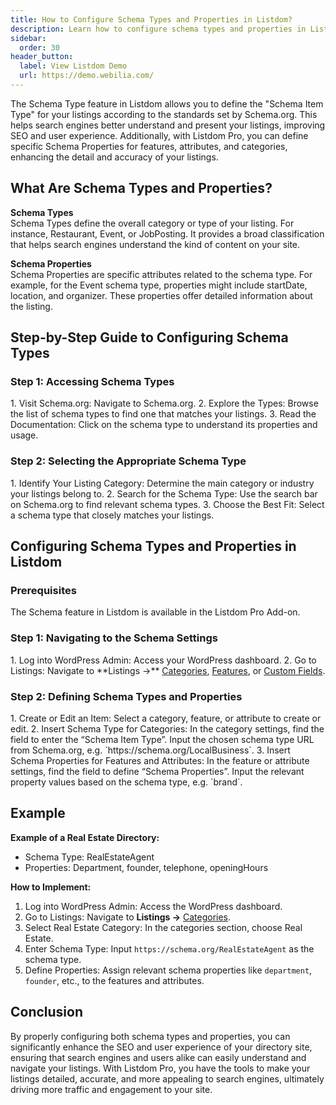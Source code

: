 ```yaml
---
title: How to Configure Schema Types and Properties in Listdom?
description: Learn how to configure schema types and properties in Listdom to improve SEO and provide detailed information for your listings.
sidebar:
  order: 30
header_button:
  label: View Listdom Demo
  url: https://demo.webilia.com/
---
```



The Schema Type feature in Listdom allows you to define the "Schema Item Type" for your listings according to the standards set by Schema.org. This helps search engines better understand and present your listings, improving SEO and user experience. Additionally, with Listdom Pro, you can define specific Schema Properties for features, attributes, and categories, enhancing the detail and accuracy of your listings.

## What Are Schema Types and Properties?

**Schema Types**  
Schema Types define the overall category or type of your listing. For instance, Restaurant, Event, or JobPosting. It provides a broad classification that helps search engines understand the kind of content on your site.

**Schema Properties**  
Schema Properties are specific attributes related to the schema type. For example, for the Event schema type, properties might include startDate, location, and organizer. These properties offer detailed information about the listing.

## Step-by-Step Guide to Configuring Schema Types

### Step 1: Accessing Schema Types
<Steps>
1. Visit Schema.org: Navigate to Schema.org.  
2. Explore the Types: Browse the list of schema types to find one that matches your listings.  
3. Read the Documentation: Click on the schema type to understand its properties and usage.  
</Steps>

### Step 2: Selecting the Appropriate Schema Type
<Steps>
1. Identify Your Listing Category: Determine the main category or industry your listings belong to.  
2. Search for the Schema Type: Use the search bar on Schema.org to find relevant schema types.  
3. Choose the Best Fit: Select a schema type that closely matches your listings.  
</Steps>

## Configuring Schema Types and Properties in Listdom

### Prerequisites
<Aside type="note">
The Schema feature in Listdom is available in the Listdom Pro Add-on.
</Aside>

### Step 1: Navigating to the Schema Settings
<Steps>
1. Log into WordPress Admin: Access your WordPress dashboard.  
2. Go to Listings: Navigate to **Listings →** <a href="/listdom/managing-listings/taxonomies/categories/">Categories</a>, <a href="/listdom/managing-listings/taxonomies/features/">Features</a>, or <a href="/listdom/managing-listings/custom-fields/">Custom Fields</a>.  
</Steps>

### Step 2: Defining Schema Types and Properties
<Steps>
1. Create or Edit an Item: Select a category, feature, or attribute to create or edit.  
2. Insert Schema Type for Categories: In the category settings, find the field to enter the “Schema Item Type”. Input the chosen schema type URL from Schema.org, e.g. `https://schema.org/LocalBusiness`.  
3. Insert Schema Properties for Features and Attributes: In the feature or attribute settings, find the field to define “Schema Properties”. Input the relevant property values based on the schema type, e.g. `brand`.  
</Steps>

## Example

**Example of a Real Estate Directory:**  
- Schema Type: RealEstateAgent  
- Properties: Department, founder, telephone, openingHours  

**How to Implement:**  
<Steps>
1. Log into WordPress Admin: Access the WordPress dashboard.  
2. Go to Listings: Navigate to **Listings →** <a href="/listdom/managing-listings/taxonomies/categories/">Categories</a>.  
3. Select Real Estate Category: In the categories section, choose Real Estate.  
4. Enter Schema Type: Input `https://schema.org/RealEstateAgent` as the schema type.  
5. Define Properties: Assign relevant schema properties like `department`, `founder`, etc., to the features and attributes.  
</Steps>

## Conclusion

By properly configuring both schema types and properties, you can significantly enhance the SEO and user experience of your directory site, ensuring that search engines and users alike can easily understand and navigate your listings. With Listdom Pro, you have the tools to make your listings detailed, accurate, and more appealing to search engines, ultimately driving more traffic and engagement to your site.
